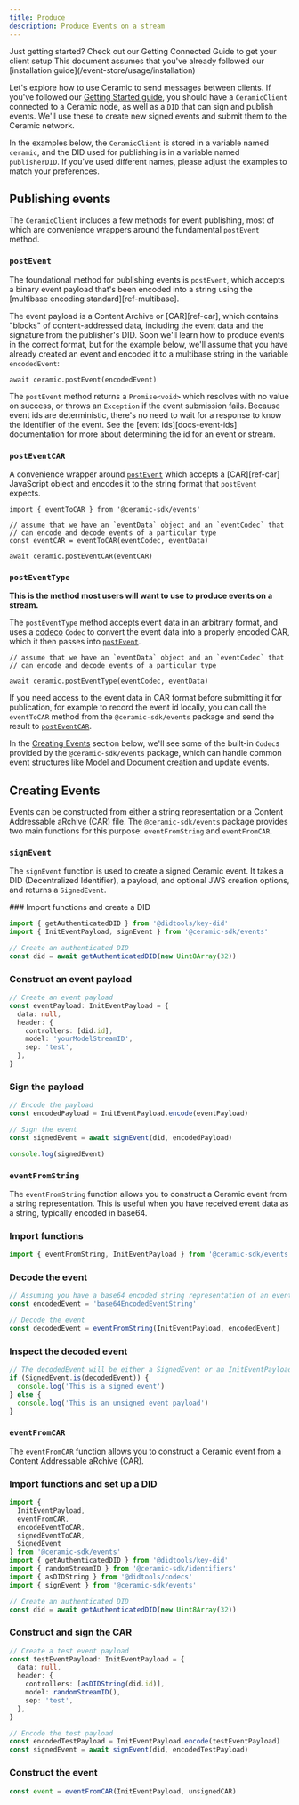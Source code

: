 ```yaml
---
title: Produce
description: Produce Events on a stream
---
```



<Callout>
Just getting started? Check out our Getting Connected Guide to get your client setup
This document assumes that you've already followed our [installation guide](/event-store/usage/installation)
</Callout>

Let's explore how to use Ceramic to send messages between clients. If you've followed our [Getting Started guide](/event-store/usage/installation), you should have a `CeramicClient` connected to a Ceramic node, as well as a `DID` that can sign and publish events. We'll use these to create new signed events and submit them to the Ceramic network.

In the examples below, the `CeramicClient` is stored in a variable named `ceramic`, and the DID used for publishing is in a variable named `publisherDID`. If you've used different names, please adjust the examples to match your preferences.

## Publishing events

The `CeramicClient` includes a few methods for event publishing, most of which are convenience wrappers around the fundamental `postEvent` method.

### `postEvent`

The foundational method for publishing events is `postEvent`, which accepts a binary event payload that's been encoded into a string using the [multibase encoding standard][ref-multibase].

The event payload is a Content Archive or [CAR][ref-car], which contains "blocks" of content-addressed data, including the event data and the signature from the publisher's DID. Soon we'll learn how to produce events in the correct format, but for the example below, we'll assume that you have already created an event and encoded it to a multibase string in the variable `encodedEvent`:

```tsx
await ceramic.postEvent(encodedEvent)
```

The `postEvent` method returns a `Promise<void>` which resolves with no value on success, or throws an `Exception` if the event submission fails. Because event ids are deterministic, there's no need to wait for a response to know the identifier of the event. See the [event ids][docs-event-ids] documentation for more about determining the id for an event or stream.

### `postEventCAR`

A convenience wrapper around [`postEvent`](#postevent) which accepts a [CAR][ref-car] JavaScript object and encodes it to the string format that `postEvent` expects.

```tsx
import { eventToCAR } from '@ceramic-sdk/events'

// assume that we have an `eventData` object and an `eventCodec` that
// can encode and decode events of a particular type
const eventCAR = eventToCAR(eventCodec, eventData)

await ceramic.postEventCAR(eventCAR)

```

### `postEventType`

**This is the method most users will want to use to produce events on a stream.**

The `postEventType` method accepts event data in an arbitrary format, and uses a [codeco](https://github.com/ceramicnetwork/codeco) `Codec` to convert the event data into a properly encoded CAR, which it then passes into [`postEvent`](#postevent).

```tsx
// assume that we have an `eventData` object and an `eventCodec` that
// can encode and decode events of a particular type

await ceramic.postEventType(eventCodec, eventData)

```

If you need access to the event data in CAR format before submitting it for publication, for example to record the event id locally, you can call the `eventToCAR` method from the `@ceramic-sdk/events` package and send the result to [`postEventCAR`](#posteventcar).

In the [Creating Events](#creating-events) section below, we'll see some of the built-in `Codec`s provided by the `@ceramic-sdk/events` package, which can handle common event structures like Model and Document creation and update events.

## Creating Events

Events can be constructed from either a string representation or a Content Addressable aRchive (CAR) file. The `@ceramic-sdk/events` package provides two main functions for this purpose: `eventFromString` and `eventFromCAR`.

### `signEvent`

The `signEvent` function is used to create a signed Ceramic event. It takes a DID (Decentralized Identifier), a payload, and optional JWS creation options, and returns a `SignedEvent`.

<Steps>
### Import functions and create a DID

```typescript
import { getAuthenticatedDID } from '@didtools/key-did'
import { InitEventPayload, signEvent } from '@ceramic-sdk/events'

// Create an authenticated DID
const did = await getAuthenticatedDID(new Uint8Array(32))
```

### Construct an event payload

```typescript
// Create an event payload
const eventPayload: InitEventPayload = {
  data: null,
  header: {
    controllers: [did.id],
    model: 'yourModelStreamID',
    sep: 'test',
  },
}
```

### Sign the payload

```typescript
// Encode the payload
const encodedPayload = InitEventPayload.encode(eventPayload)

// Sign the event
const signedEvent = await signEvent(did, encodedPayload)

console.log(signedEvent)
```
</Steps>

### `eventFromString`

The `eventFromString` function allows you to construct a Ceramic event from a string representation. This is useful when you have received event data as a string, typically encoded in base64.

<Steps>

### Import functions

```typescript
import { eventFromString, InitEventPayload } from '@ceramic-sdk/events'
```

### Decode the event

```typescript
// Assuming you have a base64 encoded string representation of an event
const encodedEvent = 'base64EncodedEventString'

// Decode the event
const decodedEvent = eventFromString(InitEventPayload, encodedEvent)
```

### Inspect the decoded event

```typescript
// The decodedEvent will be either a SignedEvent or an InitEventPayload
if (SignedEvent.is(decodedEvent)) {
  console.log('This is a signed event')
} else {
  console.log('This is an unsigned event payload')
}
```

</Steps>

### `eventFromCAR`

The `eventFromCAR` function allows you to construct a Ceramic event from a Content Addressable aRchive (CAR).

<Steps>

### Import functions and set up a DID

```typescript
import { 
  InitEventPayload, 
  eventFromCAR, 
  encodeEventToCAR, 
  signedEventToCAR, 
  SignedEvent 
} from '@ceramic-sdk/events'
import { getAuthenticatedDID } from '@didtools/key-did'
import { randomStreamID } from '@ceramic-sdk/identifiers'
import { asDIDString } from '@didtools/codecs'
import { signEvent } from '@ceramic-sdk/events'

// Create an authenticated DID
const did = await getAuthenticatedDID(new Uint8Array(32))
```

### Construct and sign the CAR

```typescript
// Create a test event payload
const testEventPayload: InitEventPayload = {
  data: null,
  header: {
    controllers: [asDIDString(did.id)],
    model: randomStreamID(),
    sep: 'test',
  },
}

// Encode the test payload
const encodedTestPayload = InitEventPayload.encode(testEventPayload)
const signedEvent = await signEvent(did, encodedTestPayload)
```

### Construct the event

```typescript
const event = eventFromCAR(InitEventPayload, unsignedCAR)
```

</Steps>
